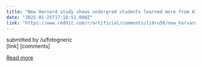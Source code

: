 ```yaml
---
title: "New Harvard study shows undergrad students learned more from AI tutor than human teachers, and also preferred it"
date: "2025-01-25T17:18:51.000Z"
link: "https://www.reddit.com/r/artificial/comments/1i9ru58/new_harvard_study_shows_undergrad_students/"
---
```


submitted by    /u/fotogneric  
 [link]   [comments]

[Read more](https://www.reddit.com/r/artificial/comments/1i9ru58/new_harvard_study_shows_undergrad_students/)
